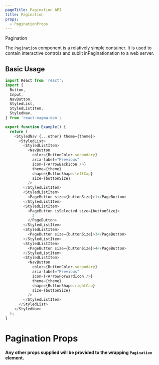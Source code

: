 ```yaml
---
pageTitle: Pagination API
title: Pagination
props:
  - PaginationProps
---
```


<DocsHeading to="/design/Pagination/" type="api">
  Pagination
</DocsHeading>

The `Pagination` component is a relatively simple container. It is used to contain interactive controls and sublit inPaginationation to a web server.

## Basic Usage

```typescript
import React from 'react';
import {
  Button,
  Input,
  NavButton,
  StyledList,
  StyledListItem,
  StyledNav,
} from 'react-magma-dom';

export function Example() {
  return (
    <StyledNav {...other} theme={theme}>
      <StyledList>
        <StyledListItem>
          <NavButton
            color={ButtonColor.secondary}
            aria-label="Previous"
            icon={<ArrowBackIcon />}
            theme={theme}
            shape={ButtonShape.leftCap}
            size={buttonSize}
          />
        </StyledListItem>
        <StyledListItem>
          <PageButton size={buttonSize}>1</PageButton>
        </StyledListItem>
        <StyledListItem>
          <PageButton isSelected size={buttonSize}>
            2
          </PageButton>
        </StyledListItem>
        <StyledListItem>
          <PageButton size={buttonSize}>3</PageButton>
        </StyledListItem>
        <StyledListItem>
          <PageButton size={buttonSize}>4</PageButton>
        </StyledListItem>
        <StyledListItem>
          <NavButton
            color={ButtonColor.secondary}
            aria-label="Previous"
            icon={<ArrowForwardIcon />}
            theme={theme}
            shape={ButtonShape.rightCap}
            size={buttonSize}
          />
        </StyledListItem>
      </StyledList>
    </StyledNav>
  );
}
```

# Pagination Props

**Any other props supplied will be provided to the wrapping `Pagination` element.**

<PaginationProps />
